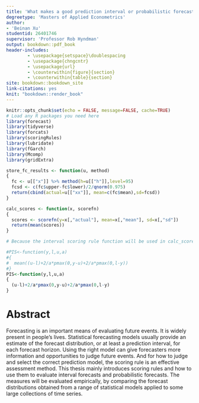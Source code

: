 ```yaml
---
title: 'What makes a good prediction interval or probabilistic forecast?'
degreetype: 'Masters of Applied Econometrics'
author: 
- 'Beinan Xu'
studentid: 26401746
supervisor: 'Professor Rob Hyndman'
output: bookdown::pdf_book
header-includes:
        - \usepackage{setspace}\doublespacing
        - \usepackage{chngcntr}
        - \usepackage{url}
        - \counterwithin{figure}{section}
        - \counterwithin{table}{section}
site: bookdown::bookdown_site
link-citations: yes
knit: "bookdown::render_book"
---
```


<!--
Edit these lines as appropriate.
The actual thesis content is in several Rmd files.

You'll need to edit the _bookdown.yml file to set the order in which you'd like them to appear.

If you have specific LaTeX packages to add, put them in monashthesis.tex.

You will need to ensure you have installed the knitr and bookdown packages for R.

You will also need LaTeX installed on your computer.
-->

```r
knitr::opts_chunk$set(echo = FALSE, message=FALSE, cache=TRUE)
# Load any R packages you need here
library(forecast)
library(tidyverse)
library(forcats)
library(scoringRules)
library(lubridate)
library(fGarch)
library(Mcomp)
library(gridExtra)

store_fc_results <- function(u, method)
{
  fc <- u[["x"]] %>% method(h=u[["h"]],level=95)
  fcsd <- c(fc$upper-fc$lower)/2/qnorm(0.975)
  return(cbind(actual=u[["xx"]], mean=c(fc$mean),sd=fcsd))
}

calc_scores <- function(x, scorefn)
{
  scores <- scorefn(y=x[,"actual"], mean=x[,"mean"], sd=x[,"sd"])
  return(mean(scores))
}

# Because the interval scoring rule function will be used in calc_scores, I think the the result form of forecast by using PIS is similar with the result form by using the code of crps from R package scoringRules, it means we should not take mean in the code of PIS

#PIS<-function(y,l,u,a)
#{
#  mean((u-l)+2/a*pmax(0,y-u)+2/a*pmax(0,l-y))
#}
PIS<-function(y,l,u,a)
{
  (u-l)+2/a*pmax(0,y-u)+2/a*pmax(0,l-y)
}

```


# Abstract {-}

Forecasting is an important means of evaluating future events. It is widely present in people's lives. Statistical forecasting models usually provide an estimate of the forecast distribution, or at least a prediction interval, for each forecast horizon.  Using the right model can give forecasters more information and opportunities to judge future events. And for how to judge and select the correct prediction model, the scoring rule is an effective assessment method. This thesis mainly introduces scoring rules and how to use them to evaluate interval forecasts and probabilistic forecasts. The measures will be evaluated empirically, by comparing the forecast distributions obtained from a range of statistical models applied to some large collections of time series. 



